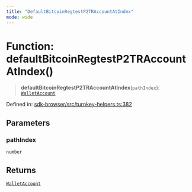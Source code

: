 ```yaml
---
title: "DefaultBitcoinRegtestP2TRAccountAtIndex"
mode: wide
---
```

  
# Function: defaultBitcoinRegtestP2TRAccountAtIndex()

> **defaultBitcoinRegtestP2TRAccountAtIndex**(`pathIndex`): [`WalletAccount`](../WalletAccount/readme)

Defined in: [sdk-browser/src/turnkey-helpers.ts:382](https://github.com/tkhq/sdk/blob/94193410cf3571aa019a0b9408107eeb43e39e16/packages/sdk-browser/src/turnkey-helpers.ts#L382)

## Parameters

### pathIndex

`number`

## Returns

[`WalletAccount`](../WalletAccount/readme)
